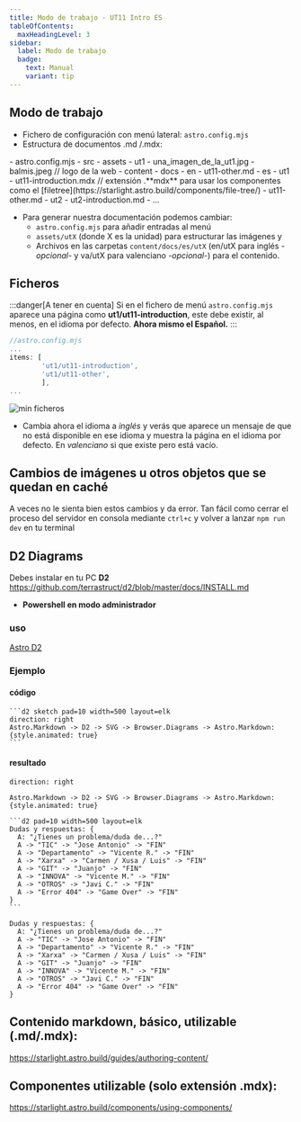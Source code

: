 ```yaml
---
title: Modo de trabajo - UT11 Intro ES
tableOfContents:
  maxHeadingLevel: 3
sidebar:
  label: Modo de trabajo
  badge:
    text: Manual
    variant: tip
---
```



## Modo de trabajo
- Fichero de configuración con menú lateral: `astro.config.mjs`
- Estructura de documentos .md /.mdx:

<FileTree>
- astro.config.mjs
- src
  - assets
    - ut1
      - una_imagen_de_la_ut1.jpg 
    - balmis.jpeg // logo de la web
  - content
    - docs
      - en
        - ut11-other.md
      - es
        - ut1
          - ut11-introduction.mdx // extensión .**mdx** para usar los componentes como el [filetree](https://starlight.astro.build/components/file-tree/)
          - ut11-other.md
        - ut2
          - ut2-introduction.md
          - ...
</FileTree>

- Para generar nuestra documentación podemos cambiar:
  - `astro.config.mjs` para añadir entradas al menú
  - `assets/utX` (donde X es la unidad) para estructurar las imágenes y 
  - Archivos en las carpetas `content/docs/es/utX` (en/utX para inglés _-opcional-_ y va/utX para valenciano _-opcional-_) para el contenido. 
  
## Ficheros

:::danger[A tener en cuenta]
Si en el fichero de menú `astro.config.mjs` aparece una página como **ut1/ut11-introduction**, este debe existir, al menos, en el idioma por defecto. **Ahora mismo el Español.**
:::

```js
//astro.config.mjs
...
items: [
        'ut1/ut11-introduction',
        'ut1/ut11-other',
        ],     
... 
```
![min ficheros](../../../../assets/ut1/min_files_225x196.png)

- Cambia ahora el idioma a _inglés_ y verás que aparece un mensaje de que no está disponible en ese idioma y muestra la página en el idioma por defecto. En _valenciano_ si que existe pero está vacío.

## Cambios de imágenes u otros objetos que se quedan en caché

A veces no le sienta bien estos cambios y da error. Tan fácil como cerrar el proceso del servidor en consola mediante `ctrl+c` y volver a lanzar `npm run dev` en tu terminal

## D2 Diagrams
Debes instalar en tu PC **D2**
https://github.com/terrastruct/d2/blob/master/docs/INSTALL.md

- **Powershell en modo administrador**


### uso
[Astro D2](https://astro-d2.vercel.app/examples/hello-world/)
### Ejemplo
#### código

````text
```d2 sketch pad=10 width=500 layout=elk
direction: right
Astro.Markdown -> D2 -> SVG -> Browser.Diagrams -> Astro.Markdown: {style.animated: true}
```
````
#### resultado
```d2 sketch pad=10 width=500 layout=elk
direction: right

Astro.Markdown -> D2 -> SVG -> Browser.Diagrams -> Astro.Markdown: {style.animated: true}
```

````text
```d2 pad=10 width=500 layout=elk
Dudas y respuestas: {
  A: "¿Tienes un problema/duda de...?"
  A -> "TIC" -> "Jose Antonio" -> "FIN"
  A -> "Departamento" -> "Vicente R." -> "FIN"
  A -> "Xarxa" -> "Carmen / Xusa / Luis" -> "FIN"
  A -> "GIT" -> "Juanjo" -> "FIN"
  A -> "INNOVA" -> "Vicente M." -> "FIN"
  A -> "OTROS" -> "Javi C." -> "FIN"
  A -> "Error 404" -> "Game Over" -> "FIN"
} 
```
````


```d2 pad=10 width=500 layout=elk
Dudas y respuestas: {
  A: "¿Tienes un problema/duda de...?"
  A -> "TIC" -> "Jose Antonio" -> "FIN"
  A -> "Departamento" -> "Vicente R." -> "FIN"
  A -> "Xarxa" -> "Carmen / Xusa / Luis" -> "FIN"
  A -> "GIT" -> "Juanjo" -> "FIN"
  A -> "INNOVA" -> "Vicente M." -> "FIN"
  A -> "OTROS" -> "Javi C." -> "FIN"
  A -> "Error 404" -> "Game Over" -> "FIN"
} 
```

## Contenido markdown, básico, utilizable (.md/.mdx):

https://starlight.astro.build/guides/authoring-content/


## Componentes utilizable (solo extensión .mdx):
https://starlight.astro.build/components/using-components/